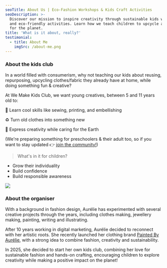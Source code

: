 ```yaml
---
seoTitle: About Us | Eco-Fashion Workshops & Kids Craft Activities
seoDescription: >-
  Discover our mission to inspire creativity through sustainable kids workshops
  and eco-friendly activities. Learn how we teach children to upcycle and care
  for the planet.
title: 'What is it about, really?'
testimonial:
  - title: About Me
    imgSrc: /about-me.png
---
```


### About the kids club

In a world filled with consumerism, why not teaching our kids about reusing, repurposing, upcycling clothes/fabric they already have at home, while doing something fun & creative?

At We Make Kids Club, we want young creatives, between 5 and 11 years old to:

🎨 Learn cool skills like sewing, printing, and embellishing

♻️ Turn old clothes into something new

🌱 Express creativity while caring for the Earth

(We're preparing something for preschoolers & their adult too, so if you want to stay updated 👉 [join the community!](https://wemakekidsclub.com/joinus))

> What's in it for children?

* Grow their individuality
* Build confidence
* Build responsible awareness

![](/about-me.png)

### About the organiser

With a background in fashion design, Aurélie has experimented with several creative projects through the years, including clothes making, jewellery making, painting, writing and illustrating.

After 10 years working in digital marketing, Aurélie decided to reconnect with her artistic roots. She recently launched her clothing brand [Painted By Aurélie](https://www.etsy.com/uk/shop/PaintedByAurelie), with a strong idea to combine fashion, creativity and sustainability. 

In 2025, she decided to start her own kids club, combining her love for sustainable fashion and hands-on crafting, encouraging children to explore creativity while making a positive impact on the planet!
